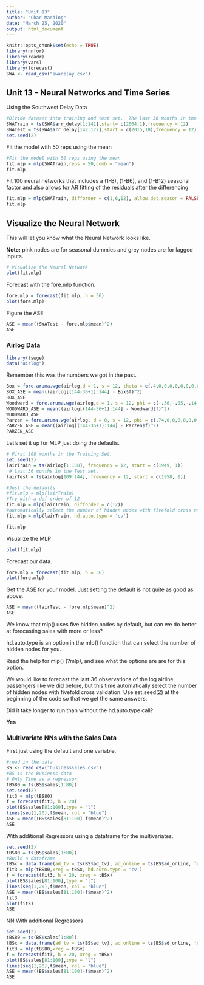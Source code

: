 ```yaml
---
title: "Unit 13"
author: "Chad Madding"
date: "March 25, 2020"
output: html_document
---
```


```r
knitr::opts_chunk$set(echo = TRUE)
library(nnfor)
library(readr)
library(vars)
library(forecast)
SWA <- read_csv("swadelay.csv")
```

## Unit 13 - Neural Networks and Time Series   

Using the Southwest Delay Data

```r
#Divide dataset into training and test set.  The last 36 months in the test set.
SWATrain = ts(SWA$arr_delay[1:141],start= c(2004,1),frequency = 12)
SWATest = ts(SWA$arr_delay[142:177],start = c(2015,10),frequency = 12)
set.seed(2)
```

Fit the model with 50 reps using the mean
```r
#Fit the model with 50 reps using the mean
fit.mlp = mlp(SWATrain,reps = 50,comb = "mean")
fit.mlp
```

Fit 100 neural networks that includes a (1-B), (1-B6), and (1-B12) seasonal factor and also allows for AR fitting of the residuals after the differencing
```r
fit.mlp = mlp(SWATrain, difforder = c(1,6,12), allow.det.season = FALSE, reps = 100)
fit.mlp
```


## Visualize the Neural Network

This will let you know what the Neural Network looks like.  

**Note:** pink nodes are for seasonal dummies and grey nodes are for lagged inputs.  

```r
# Visualize the Neural Network
plot(fit.mlp)
```

Forecast with the fore.mlp function.
```r
fore.mlp = forecast(fit.mlp, h = 36)
plot(fore.mlp)
```

Figure the ASE
```r
ASE = mean((SWATest - fore.mlp$mean)^2)
ASE
```

### Airlog Data

```r
library(tswge)
data("airlog")
```

Remember this was the numbers we got in the past.
```r
Box = fore.aruma.wge(airlog,d = 1, s = 12, theta = c(.4,0,0,0,0,0,0,0,0,0,0,.6,-.24),n.ahead = 36,lastn = TRUE, limits = FALSE)
BOX_ASE = mean((airlog[(144-36+1):144] - Box$f)^2)
BOX_ASE
Woodward = fore.aruma.wge(airlog,d = 1, s = 12, phi = c(-.36,-.05,-.14,-.11,.04,.09,-.02, .02,.17,.03,-.10,-.38),n.ahead = 36,lastn = TRUE, limits = FALSE)
WOODWARD_ASE = mean((airlog[(144-36+1):144] - Woodward$f)^2)
WOODWARD_ASE
Parzen = fore.aruma.wge(airlog, d = 0, s = 12, phi = c(.74,0,0,0,0,0,0,0,0,0,0,.38,-.2812),n.ahead = 36,lastn = TRUE, limits = FALSE)
PARZEN_ASE = mean((airlog[(144-36+1):144] - Parzen$f)^2)
PARZEN_ASE
```

Let's set it up for MLP just doing the defaults.
```r
# First 108 months in the Training Set.
set.seed(2)
lairTrain = ts(airlog[1:108], frequency = 12, start = c(1949, 1))
 # Last 36 months in the Test set. 
lairTest = ts(airlog[109:144], frequency = 12, start = c(1958, 1))

#Just the defaults
#fit.mlp = mlp(lairTrain)
#Try with a def order of 12
fit.mlp = mlp(lairTrain, difforder = c(12))
#automatically select the number of hidden nodes with fivefold cross validation
fit.mlp = mlp(lairTrain, hd.auto.type = 'cv')

fit.mlp
```

Visualize the MLP
```r
plot(fit.mlp)
```

Forecast our data.
```r
fore.mlp = forecast(fit.mlp, h = 36)
plot(fore.mlp)
```
Get the ASE for your model. Just setting the default is not quite as good as above. 
```r
ASE = mean((lairTest - fore.mlp$mean)^2)
ASE
```

We know that mlp() uses five hidden nodes by default, but can we do better at forecasting sales with more or less? 

hd.auto.type is an option in the mlp() function that can select the number of hidden nodes for you.  

Read the help for mlp() (?mlp), and see what the options are are for this option.  

We would like to forecast the last 36 observations of the log airline passengers like we did before, but this time automatically select the number of hidden nodes with fivefold cross validation. Use set.seed(2) at the beginning of the code so that we get the same answers. 

Did it take longer to run than without the hd.auto.type call?

**Yes**

### Multivariate NNs with the Sales Data  

First just using the default and one variable.
```r
#read in the data
BS <- read_csv("businesssales.csv")
#BS is the Business data
# Only Time as a regressor
tBS80 = ts(BS$sales[1:80])
set.seed(2)
fit3 = mlp(tBS80)
f = forecast(fit3, h = 20)
plot(BS$sales[81:100],type = "l")
lines(seq(1,20),f$mean, col = "blue")
ASE = mean((BS$sales[81:100]-f$mean)^2)
ASE
```

With additional Regressors using a dataframe for the multivariates.
```r
set.seed(2)
tBS80 = ts(BS$sales[1:80])
#Build a dataframe
tBSx = data.frame(ad_tv = ts(BS$ad_tv), ad_online = ts(BS$ad_online, frequency = 7),discount = ts(BS$discount)) 
fit3 = mlp(tBS80,xreg = tBSx, hd.auto.type = 'cv')
f = forecast(fit3, h = 20, xreg = tBSx)
plot(BS$sales[81:100],type = "l")
lines(seq(1,20),f$mean, col = "blue")
ASE = mean((BS$sales[81:100]-f$mean)^2)
fit3
plot(fit3)
ASE
```

NN With additional Regressors
```r
set.seed(2)
tBS80 = ts(BS$sales[1:80])
tBSx = data.frame(ad_tv = ts(BS$ad_tv), ad_online = ts(BS$ad_online, frequency = 7),discount = ts(BS$discount)) 
fit3 = mlp(tBS80,xreg = tBSx)
f = forecast(fit3, h = 20, xreg = tBSx)
plot(BS$sales[81:100],type = "l")
lines(seq(1,20),f$mean, col = "blue")
ASE = mean((BS$sales[81:100]-f$mean)^2)
ASE
```

